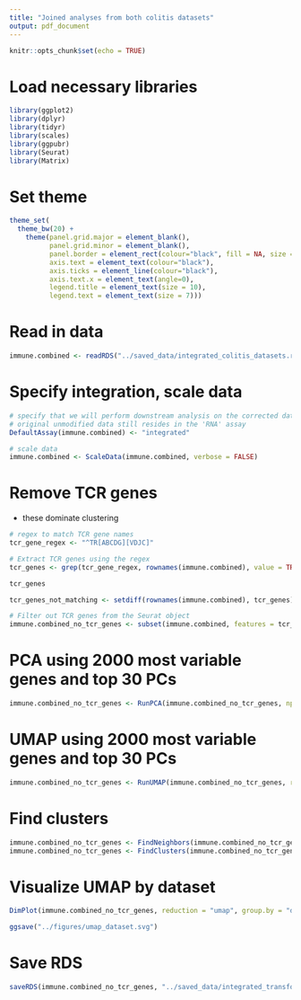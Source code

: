 ```yaml
---
title: "Joined analyses from both colitis datasets"
output: pdf_document
---
```


```r
knitr::opts_chunk$set(echo = TRUE)
```

# Load necessary libraries

```r

library(ggplot2)
library(dplyr)
library(tidyr)
library(scales)
library(ggpubr)
library(Seurat)
library(Matrix)

```

# Set theme

```r

theme_set(
  theme_bw(20) +
    theme(panel.grid.major = element_blank(),
          panel.grid.minor = element_blank(),
          panel.border = element_rect(colour="black", fill = NA, size = 1),
          axis.text = element_text(colour="black"),
          axis.ticks = element_line(colour="black"),
          axis.text.x = element_text(angle=0),
          legend.title = element_text(size = 10),
          legend.text = element_text(size = 7)))

```

# Read in data

```r

immune.combined <- readRDS("../saved_data/integrated_colitis_datasets.rds")

```

# Specify integration, scale data

```r

# specify that we will perform downstream analysis on the corrected data note that the
# original unmodified data still resides in the 'RNA' assay
DefaultAssay(immune.combined) <- "integrated"

# scale data
immune.combined <- ScaleData(immune.combined, verbose = FALSE)

```

# Remove TCR genes

 - these dominate clustering

```r

# regex to match TCR gene names
tcr_gene_regex <- "^TR[ABCDG][VDJC]"

# Extract TCR genes using the regex
tcr_genes <- grep(tcr_gene_regex, rownames(immune.combined), value = TRUE)

tcr_genes

tcr_genes_not_matching <- setdiff(rownames(immune.combined), tcr_genes)

# Filter out TCR genes from the Seurat object
immune.combined_no_tcr_genes <- subset(immune.combined, features = tcr_genes_not_matching)

```

# PCA using 2000 most variable genes and top 30 PCs

```r

immune.combined_no_tcr_genes <- RunPCA(immune.combined_no_tcr_genes, npcs = 30, verbose = FALSE)

```

# UMAP using 2000 most variable genes and top 30 PCs

```r

immune.combined_no_tcr_genes <- RunUMAP(immune.combined_no_tcr_genes, reduction = "pca", dims = 1:30)

```

# Find clusters

```r

immune.combined_no_tcr_genes <- FindNeighbors(immune.combined_no_tcr_genes, reduction = "pca", dims = 1:30)
immune.combined_no_tcr_genes <- FindClusters(immune.combined_no_tcr_genes, resolution = 3)

```

# Visualize UMAP by dataset

```r

DimPlot(immune.combined_no_tcr_genes, reduction = "umap", group.by = "dataset", shuffle = TRUE, seed = 123)

ggsave("../figures/umap_dataset.svg")

```

# Save RDS

```r

saveRDS(immune.combined_no_tcr_genes, "../saved_data/integrated_transformed_reduced_clustered_colitis_datasets.rds")

```